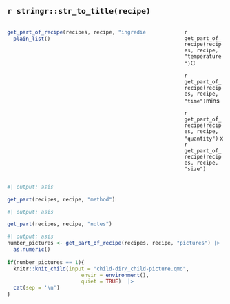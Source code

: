 
## `r stringr::str_to_title(recipe)`

:::: {.columns}

::: {.column width="70%"}

```r
get_part_of_recipe(recipes, recipe, "ingredients") |>
  plain_list()
```

:::

::: {.column width="10%"}

:::

::: {.column width="20%"}

 `r get_part_of_recipe(recipes, recipe, "temperature")`C
 
`r get_part_of_recipe(recipes, recipe, "time")`mins
 
`r get_part_of_recipe(recipes, recipe, "quantity")` x 
    `r get_part_of_recipe(recipes, recipe, "size")` 

:::

::::

```r
#| output: asis

get_part(recipes, recipe, "method")
```

```r
#| output: asis

get_part(recipes, recipe, "notes")
```

```r
#| output: asis
number_pictures <- get_part_of_recipe(recipes, recipe, "pictures") |>
  as.numeric()
  
if(number_pictures == 1){
  knitr::knit_child(input = "child-dir/_child-picture.qmd",
                        envir = environment(),
                        quiet = TRUE)  |>
  cat(sep = '\n')
} 
```
